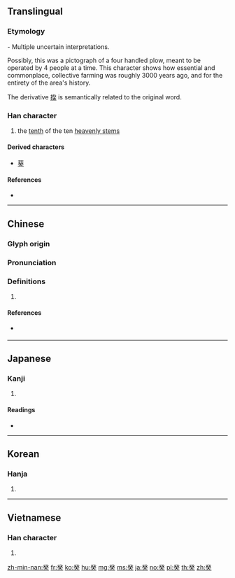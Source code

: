 {{character info/new}}
==Translingual==
{{stroke order|type=animate}}

===Etymology===
{{liushu|p}} - Multiple uncertain interpretations.

Possibly, this was a pictograph of a four handled plow, meant to be operated by 4 people at a time. This character shows how essential and commonplace, collective farming was roughly 3000 years ago, and for the entirety of the area's history.

The derivative [[揆]] is semantically related to the original word.

===Han character===
{{Han char|rn=105|rad=癶|as=04|sn=9|four=12430|canj=NOMK|ids=⿱癶天}}

# the [[tenth]] of the ten [[heavenly stem]]s

====Derived characters====
* [[葵]]

====References====
* {{Han ref|kx=0783.320|dkj=22660|dj=1193.090|hdz=42760.040|uh=7678|ud=30328|bh=ACD1|bd=44241}}

----

==Chinese==
{{zh-forms}}

===Glyph origin===
{{Han etym}}

===Pronunciation===
{{zh-pron
|m=guǐ
|c=gwai3
|h=
|mn=kúi
|w=
|mc=y
|oc=y
|cat=n
}}

===Definitions===
{{zh-hanzi}}

# {{rfdef|lang=zh}}

====References====
* {{qualifier|Min Nan}} {{thcwd|5236}}

----

==Japanese==

===Kanji===
{{ja-kanji|grade=|rs=癶04}}

# {{defn|lang=ja|sort=癶04}}

====Readings====
* {{ja-readings|on=[[き]] (ki)|kun=[[みずのと]] (mizunoto)}}

----

==Korean==

===Hanja===
{{ko-hanja|hangeul=계|eumhun=|rv=gye|mr=kye|y=kyey}}

# {{defn|lang=ko|sort=癶04}}

----

==Vietnamese==

===Han character===
{{vi-hantu|[[quý]], [[quấy]], [[quậy]]|rs=癶04}}

# {{defn|lang=vi|sort=癶04}}

[[zh-min-nan:癸]]
[[fr:癸]]
[[ko:癸]]
[[hu:癸]]
[[mg:癸]]
[[ms:癸]]
[[ja:癸]]
[[no:癸]]
[[pl:癸]]
[[th:癸]]
[[zh:癸]]